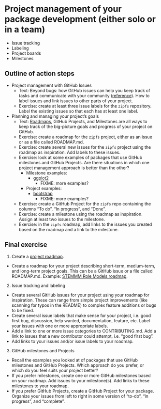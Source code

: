 # Project management of your package development (either solo or in a team)

- Issue tracking
- Labeling
- Project boards
- Milestones

## Outline of action steps

<!-- We have a choice about the order of presenting this material: should we start at the top, with high-level project management, and then go over the components (i.e. GitHub projects / milestones -> roadmap -> issues) or should we start small with issues and build up to their combined uses for project management? Issues as bug reports and feature requests from the community are now covered in chapter 10; here we get into issue categorization, labeling, and milestones and project boards.-->

- Project management with GitHub Issues
  - Text: Beyond bugs: how GitHub issues can help you keep track of tasks and communicate with your community ([reference](https://mozilla.github.io/open-leadership-training-series/articles/get-your-project-online/project-set-up-for-collaboration-with-github/#project-structure-and-organization)). How to label issues and link issues to other parts of your project.
  - Exercise: create at least three issue labels for the `zipfs` repository. Label the existing issues so that each has at least one label.

- Planning and managing your project's goals
  - Text: [Roadmaps](https://mozilla.github.io/open-leadership-training-series/articles/opening-your-project/start-your-project-roadmap/), GitHub Projects, and Milestones are all ways to keep track of the big-picture goals and progress of your project on GitHub.
  - Exercise: create a roadmap for the `zipfs` project, either as an issue or as a file called ROADMAP.md.
  - Exercise: create several new issues for the `zipfs` project using the roadmap as inspiration. Add labels to these issues.
  - Exercise: look at some examples of packages that use GitHub milestones and GitHub Projects. Are there situations in which one project management approach is better than the other?
    - Milestone examples:
        - [ggplot2](https://github.com/tidyverse/ggplot2/milestones)
	      - FIXME: more examples?
    - Project examples:
        - [bootstrap](https://github.com/twbs/bootstrap/projects)
	      - FIXME: more examples?
  - Exercise: create a GitHub Project for the `zipfs` repo containing the columns "To do", "In progress", and "Done".
  - Exercise: create a milestone using the roadmap as inspiration. Assign at least two issues to the milestone.
  - Exercise: in the `zipfs` roadmap, add links to the issues you created based on the roadmap and a link to the milestone.

## Final exercise

<!-- NOTE: Preferably something linked to working towards completing the project assignments, maybe to be used as a milestone? -->

1. Create a [project roadmap](https://mozilla.github.io/open-leadership-training-series/articles/opening-your-project/start-your-project-roadmap/). 
- Create a roadmap for your project describing short-term, medium-term, and long-term project goals. This can be a GitHub issue or a file called ROADMAP.md. Example: [STEMMM Role Models roadmap](https://github.com/KirstieJane/STEMMRoleModels/issues/1).

2. Issue tracking and labeling 
- Create several GitHub issues for your project using your roadmap for inspiration. These can range from simple project improvements (like scanning for typos in the README) to complex feature additions or bugs to be fixed. 
- Create several issue labels that make sense for your project, i.e. good first bug, discussion, help wanted, documentation, feature, etc. Label your issues with one or more appropriate labels.
- Add a link to one or more issue categories to CONTRIBUTING.md. Add a link to issues that a new contributor could attempt, i.e. "good first bug".
- Add links to your issues and/or issue labels to your roadmap.

3. GitHub milestones and Projects
- Recall the examples you looked at of packages that use GitHub milestones and GitHub Projects. Which approach do you prefer, or which do you feel suits your project better?
- If you prefer milestones, create one or more GitHub milestones based on your roadmap.
Add issues to your milestone(s). Add links to these milestones to your roadmap.
- If you prefer GitHub Projects, create a GitHub Project for your package.
Organize your issues from left to right in some version of "to-do", "in progress", and "complete".
